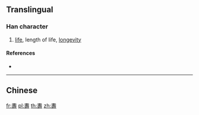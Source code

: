 {{character info/new}}
{{also|壽|寿}}
==Translingual==

===Han character===
{{Han char|rn=33|rad=士|as=12|sn=14|four=|canj=QMRDI}}

# [[life]], length of life, [[longevity]]

====References====
* {{Han ref|kx=0244.111|hdz=10490.010|uh=5900|ud=22784}}

----

==Chinese==
{{zh-see|壽|v}}

[[fr:夀]]
[[pl:夀]]
[[th:夀]]
[[zh:夀]]